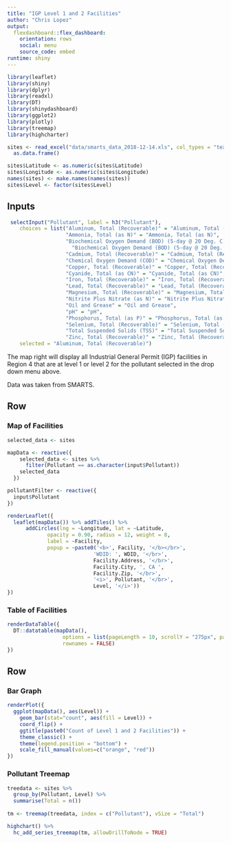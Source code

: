 ```yaml
---
title: "IGP Level 1 and 2 Facilities"
author: "Chris Lopez"
output: 
  flexdashboard::flex_dashboard:
    orientation: rows
    social: menu
    source_code: embed
runtime: shiny
---
```


```r
library(leaflet)
library(shiny)
library(dplyr)
library(readxl)
library(DT)
library(shinydashboard)
library(ggplot2)
library(plotly)
library(treemap)
library(highcharter)

sites <- read_excel("data/smarts_data_2018-12-14.xls", col_types = "text") %>% 
  as.data.frame()

sites$Latitude <- as.numeric(sites$Latitude)
sites$Longitude <- as.numeric(sites$Longitude)
names(sites) <- make.names(names(sites))
sites$Level <- factor(sites$Level)
```

Inputs {.sidebar data-width=300}
-----------------------------------------------------------------------

```r
 selectInput("Pollutant", label = h3("Pollutant"), 
    choices = list("Aluminum, Total (Recoverable)" = "Aluminum, Total (Recoverable)",
                   "Ammonia, Total (as N)" = "Ammonia, Total (as N)",             
                   "Biochemical Oxygen Demand (BOD) (5-day @ 20 Deg. C)" = 
                     "Biochemical Oxygen Demand (BOD) (5-day @ 20 Deg. C)",
                   "Cadmium, Total (Recoverable)" = "Cadmium, Total (Recoverable)",
                   "Chemical Oxygen Demand (COD)" = "Chemical Oxygen Demand (COD)",
                   "Copper, Total (Recoverable)" = "Copper, Total (Recoverable)",
                   "Cyanide, Total (as CN)" = "Cyanide, Total (as CN)",                     
                   "Iron, Total (Recoverable)" = "Iron, Total (Recoverable)",
                   "Lead, Total (Recoverable)" = "Lead, Total (Recoverable)",           
                   "Magnesium, Total (Recoverable)" = "Magnesium, Total (Recoverable)", 
                   "Nitrite Plus Nitrate (as N)" = "Nitrite Plus Nitrate (as N)",            
                   "Oil and Grease" = "Oil and Grease", 
                   "pH" = "pH",
                   "Phosphorus, Total (as P)" = "Phosphorus, Total (as P)", 
                   "Selenium, Total (Recoverable)" = "Selenium, Total (Recoverable)",       
                   "Total Suspended Solids (TSS)" = "Total Suspended Solids (TSS)",         
                   "Zinc, Total (Recoverable)" = "Zinc, Total (Recoverable)"), 
    selected = "Aluminum, Total (Recoverable)")
```

The map right will display all Industrial General Permit (IGP) facilities in Region 4 that are at level 1 or level 2 for the pollutant selected in the drop down menu above. 

Data was taken from SMARTS.




Row {.tabset data-height=650}
-----------------------------------------------------------------------

### Map of Facilities
    
```r
selected_data <- sites

mapData <- reactive({
    selected_data <- sites %>%
      filter(Pollutant == as.character(input$Pollutant))
    selected_data
  })

pollutantFilter <- reactive({
  input$Pollutant
})

renderLeaflet({
  leaflet(mapData()) %>% addTiles() %>%
      addCircles(lng = ~Longitude, lat = ~Latitude,
             opacity = 0.90, radius = 12, weight = 8,
             label = ~Facility,
             popup = ~paste0('<b>', Facility, '</b></br>',
                            'WDID: ', WDID, '</br>',
                            Facility.Address, '</br>',
                            Facility.City, ', CA ',
                            Facility.Zip, '</br>',
                            '<i>', Pollutant, '</br>',
                            Level, '</i>'))
})
```

### Table of Facilities

```r
renderDataTable({
  DT::datatable(mapData(),
                  options = list(pageLength = 10, scrollY = "275px", paging = FALSE, scrollX = "450"),
                  rownames = FALSE)
})

```

Row {data-height=350}
-----------------------------------------------------------------------

### Bar Graph

```r

renderPlot({
  ggplot(mapData(), aes(Level)) +
    geom_bar(stat="count", aes(fill = Level)) +
    coord_flip() +
    ggtitle(paste0("Count of Level 1 and 2 Facilities")) +
    theme_classic() +
    theme(legend.position = "bottom") +
    scale_fill_manual(values=c("orange", "red"))
})

```

### Pollutant Treemap

```r

treedata <- sites %>%
  group_by(Pollutant, Level) %>% 
  summarise(Total = n()) 
  
tm <- treemap(treedata, index = c("Pollutant"), vSize = "Total")

highchart() %>%
  hc_add_series_treemap(tm, allowDrillToNode = TRUE)

```